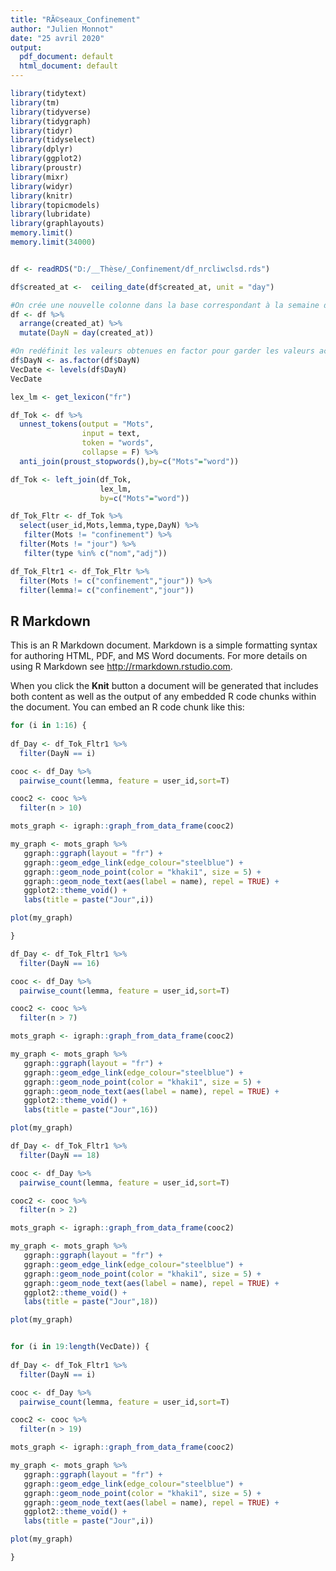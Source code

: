 ---
title: "RÃ©seaux_Confinement"
author: "Julien Monnot"
date: "25 avril 2020"
output:
  pdf_document: default
  html_document: default
---

```{r setup}
library(tidytext)
library(tm)
library(tidyverse)
library(tidygraph)
library(tidyr)
library(tidyselect)
library(dplyr)
library(ggplot2)
library(proustr)
library(mixr)
library(widyr)
library(knitr)
library(topicmodels)
library(lubridate)
library(graphlayouts)
memory.limit()
memory.limit(34000)


df <- readRDS("D:/__Thèse/_Confinement/df_nrcliwclsd.rds")

df$created_at <-  ceiling_date(df$created_at, unit = "day")

#On crée une nouvelle colonne dans la base correspondant à la semaine de 2020 d'émission des Tweets
df <- df %>%
  arrange(created_at) %>%
  mutate(DayN = day(created_at))

#On redéfinit les valeurs obtenues en factor pour garder les valeurs accessibles facilement pour filtrage du corpus
df$DayN <- as.factor(df$DayN)
VecDate <- levels(df$DayN)
VecDate

lex_lm <- get_lexicon("fr")

df_Tok <- df %>%
  unnest_tokens(output = "Mots",
                input = text,
                token = "words",
                collapse = F) %>%
  anti_join(proust_stopwords(),by=c("Mots"="word"))

df_Tok <- left_join(df_Tok,
                    lex_lm,
                    by=c("Mots"="word"))

df_Tok_Fltr <- df_Tok %>%
  select(user_id,Mots,lemma,type,DayN) %>%
   filter(Mots != "confinement") %>%
  filter(Mots != "jour") %>%
   filter(type %in% c("nom","adj")) 

df_Tok_Fltr1 <- df_Tok_Fltr %>%
  filter(Mots != c("confinement","jour")) %>%
  filter(lemma!= c("confinement","jour"))

```

## R Markdown

This is an R Markdown document. Markdown is a simple formatting syntax for authoring HTML, PDF, and MS Word documents. For more details on using R Markdown see <http://rmarkdown.rstudio.com>.

When you click the **Knit** button a document will be generated that includes both content as well as the output of any embedded R code chunks within the document. You can embed an R code chunk like this:

```{r Cooc1-17}
for (i in 1:16) {
  
df_Day <- df_Tok_Fltr1 %>%
  filter(DayN == i)

cooc <- df_Day %>%
  pairwise_count(lemma, feature = user_id,sort=T) 

cooc2 <- cooc %>%
  filter(n > 10)

mots_graph <- igraph::graph_from_data_frame(cooc2)

my_graph <- mots_graph %>%
   ggraph::ggraph(layout = "fr") +
   ggraph::geom_edge_link(edge_colour="steelblue") +
   ggraph::geom_node_point(color = "khaki1", size = 5) +
   ggraph::geom_node_text(aes(label = name), repel = TRUE) +
   ggplot2::theme_void() + 
   labs(title = paste("Jour",i))

plot(my_graph)

}

```

```{r Cooc7}

df_Day <- df_Tok_Fltr1 %>%
  filter(DayN == 16)

cooc <- df_Day %>%
  pairwise_count(lemma, feature = user_id,sort=T) 

cooc2 <- cooc %>%
  filter(n > 7)

mots_graph <- igraph::graph_from_data_frame(cooc2)

my_graph <- mots_graph %>%
   ggraph::ggraph(layout = "fr") +
   ggraph::geom_edge_link(edge_colour="steelblue") +
   ggraph::geom_node_point(color = "khaki1", size = 5) +
   ggraph::geom_node_text(aes(label = name), repel = TRUE) +
   ggplot2::theme_void() + 
   labs(title = paste("Jour",16))

plot(my_graph)


```



```{r Cooc18}

df_Day <- df_Tok_Fltr1 %>%
  filter(DayN == 18)

cooc <- df_Day %>%
  pairwise_count(lemma, feature = user_id,sort=T) 

cooc2 <- cooc %>%
  filter(n > 2)

mots_graph <- igraph::graph_from_data_frame(cooc2)

my_graph <- mots_graph %>%
   ggraph::ggraph(layout = "fr") +
   ggraph::geom_edge_link(edge_colour="steelblue") +
   ggraph::geom_node_point(color = "khaki1", size = 5) +
   ggraph::geom_node_text(aes(label = name), repel = TRUE) +
   ggplot2::theme_void() + 
   labs(title = paste("Jour",18))

plot(my_graph)



```

```{r Cooc17-31}
for (i in 19:length(VecDate)) {
  
df_Day <- df_Tok_Fltr1 %>%
  filter(DayN == i)

cooc <- df_Day %>%
  pairwise_count(lemma, feature = user_id,sort=T) 

cooc2 <- cooc %>%
  filter(n > 19)

mots_graph <- igraph::graph_from_data_frame(cooc2)

my_graph <- mots_graph %>%
   ggraph::ggraph(layout = "fr") +
   ggraph::geom_edge_link(edge_colour="steelblue") +
   ggraph::geom_node_point(color = "khaki1", size = 5) +
   ggraph::geom_node_text(aes(label = name), repel = TRUE) +
   ggplot2::theme_void() + 
   labs(title = paste("Jour",i))

plot(my_graph)

}

```